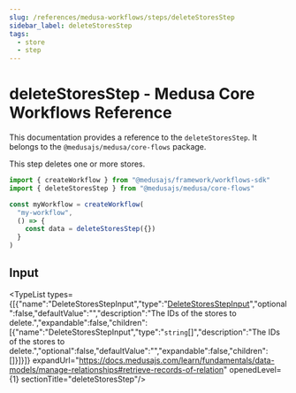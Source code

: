 ```yaml
---
slug: /references/medusa-workflows/steps/deleteStoresStep
sidebar_label: deleteStoresStep
tags:
  - store
  - step
---
```



# deleteStoresStep - Medusa Core Workflows Reference

This documentation provides a reference to the `deleteStoresStep`. It belongs to the `@medusajs/medusa/core-flows` package.

This step deletes one or more stores.

```ts title="src/workflows/my-workflow.ts"
import { createWorkflow } from "@medusajs/framework/workflows-sdk"
import { deleteStoresStep } from "@medusajs/medusa/core-flows"

const myWorkflow = createWorkflow(
  "my-workflow",
  () => {
    const data = deleteStoresStep({})
  }
)
```
  

## Input

<TypeList types={[{"name":"DeleteStoresStepInput","type":"[DeleteStoresStepInput](../../../../types/core_flows.DeleteStoresStepInput/page.mdx)","optional":false,"defaultValue":"","description":"The IDs of the stores to delete.","expandable":false,"children":[{"name":"DeleteStoresStepInput","type":"`string`[]","description":"The IDs of the stores to delete.","optional":false,"defaultValue":"","expandable":false,"children":[]}]}]} expandUrl="https://docs.medusajs.com/learn/fundamentals/data-models/manage-relationships#retrieve-records-of-relation" openedLevel={1} sectionTitle="deleteStoresStep"/>
